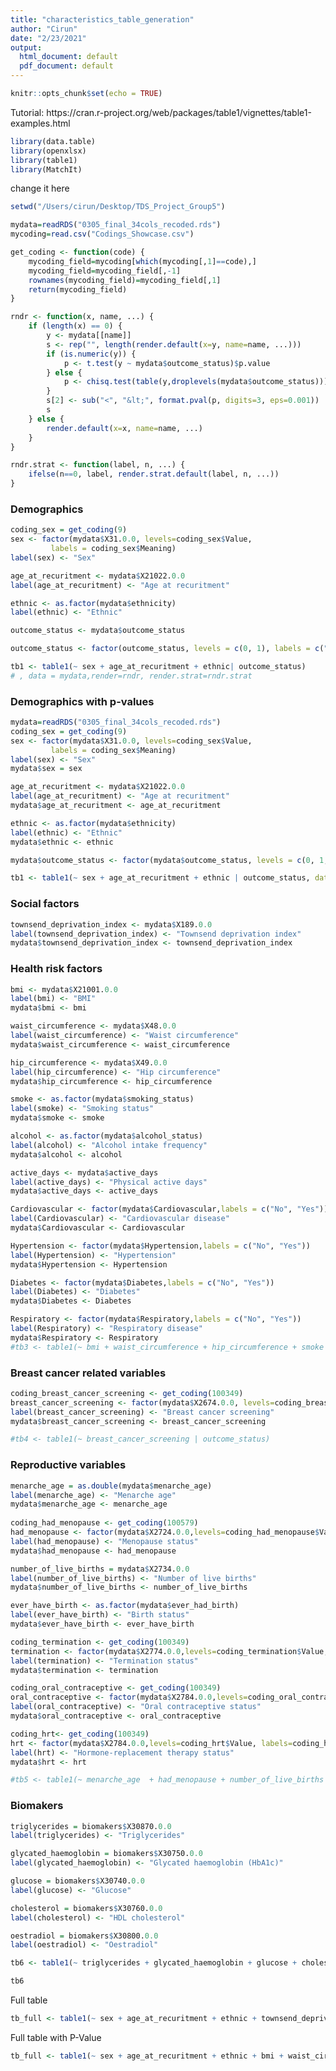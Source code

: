 ```yaml
---
title: "characteristics_table_generation"
author: "Cirun"
date: "2/23/2021"
output:
  html_document: default
  pdf_document: default
---
```


```r
knitr::opts_chunk$set(echo = TRUE)
```

Tutorial:
https://cran.r-project.org/web/packages/table1/vignettes/table1-examples.html

```r
library(data.table)
library(openxlsx)
library(table1)
library(MatchIt) 
```

change it here
```r
setwd("/Users/cirun/Desktop/TDS_Project_Group5")
```


```r
mydata=readRDS("0305_final_34cols_recoded.rds")
mycoding=read.csv("Codings_Showcase.csv")
```

```r
get_coding <- function(code) {
    mycoding_field=mycoding[which(mycoding[,1]==code),]
    mycoding_field=mycoding_field[,-1]
    rownames(mycoding_field)=mycoding_field[,1]
    return(mycoding_field)
}
```

```r
rndr <- function(x, name, ...) {
    if (length(x) == 0) {
        y <- mydata[[name]]
        s <- rep("", length(render.default(x=y, name=name, ...)))
        if (is.numeric(y)) {
            p <- t.test(y ~ mydata$outcome_status)$p.value
        } else {
            p <- chisq.test(table(y,droplevels(mydata$outcome_status)))$p.value
        }
        s[2] <- sub("<", "&lt;", format.pval(p, digits=3, eps=0.001))
        s
    } else {
        render.default(x=x, name=name, ...)
    }
}

rndr.strat <- function(label, n, ...) {
    ifelse(n==0, label, render.strat.default(label, n, ...))
}
```

### Demographics
```r
coding_sex = get_coding(9)
sex <- factor(mydata$X31.0.0, levels=coding_sex$Value,
         labels = coding_sex$Meaning)
label(sex) <- "Sex"

age_at_recuritment <- mydata$X21022.0.0
label(age_at_recuritment) <- "Age at recuritment"

ethnic <- as.factor(mydata$ethnicity)
label(ethnic) <- "Ethnic"

outcome_status <- mydata$outcome_status

outcome_status <- factor(outcome_status, levels = c(0, 1), labels = c("Control", "Case"))

tb1 <- table1(~ sex + age_at_recuritment + ethnic| outcome_status)
# , data = mydata,render=rndr, render.strat=rndr.strat
```

### Demographics with p-values
```r
mydata=readRDS("0305_final_34cols_recoded.rds")
coding_sex = get_coding(9)
sex <- factor(mydata$X31.0.0, levels=coding_sex$Value,
         labels = coding_sex$Meaning)
label(sex) <- "Sex"
mydata$sex = sex

age_at_recuritment <- mydata$X21022.0.0
label(age_at_recuritment) <- "Age at recuritment"
mydata$age_at_recuritment <- age_at_recuritment

ethnic <- as.factor(mydata$ethnicity)
label(ethnic) <- "Ethnic"
mydata$ethnic <- ethnic

mydata$outcome_status <- factor(mydata$outcome_status, levels = c(0, 1, 2), labels = c("Control", "Case", "P-value"))

tb1 <- table1(~ sex + age_at_recuritment + ethnic | outcome_status, data = mydata, droplevels = F, render=rndr, render.strat=rndr.strat)
```

### Social factors
```r
townsend_deprivation_index <- mydata$X189.0.0
label(townsend_deprivation_index) <- "Townsend deprivation index"
mydata$townsend_deprivation_index <- townsend_deprivation_index
```

### Health risk factors
```r
bmi <- mydata$X21001.0.0
label(bmi) <- "BMI"
mydata$bmi <- bmi

waist_circumference <- mydata$X48.0.0
label(waist_circumference) <- "Waist circumference"
mydata$waist_circumference <- waist_circumference

hip_circumference <- mydata$X49.0.0
label(hip_circumference) <- "Hip circumference"
mydata$hip_circumference <- hip_circumference

smoke <- as.factor(mydata$smoking_status)
label(smoke) <- "Smoking status"
mydata$smoke <- smoke

alcohol <- as.factor(mydata$alcohol_status)
label(alcohol) <- "Alcohol intake frequency"
mydata$alcohol <- alcohol

active_days <- mydata$active_days
label(active_days) <- "Physical active days"
mydata$active_days <- active_days

Cardiovascular <- factor(mydata$Cardiovascular,labels = c("No", "Yes"))
label(Cardiovascular) <- "Cardiovascular disease"
mydata$Cardiovascular <- Cardiovascular

Hypertension <- factor(mydata$Hypertension,labels = c("No", "Yes"))
label(Hypertension) <- "Hypertension"
mydata$Hypertension <- Hypertension

Diabetes <- factor(mydata$Diabetes,labels = c("No", "Yes"))
label(Diabetes) <- "Diabetes"
mydata$Diabetes <- Diabetes

Respiratory <- factor(mydata$Respiratory,labels = c("No", "Yes"))
label(Respiratory) <- "Respiratory disease"
mydata$Respiratory <- Respiratory
#tb3 <- table1(~ bmi + waist_circumference + hip_circumference + smoke + alcohol | outcome_status)
```

### Breast cancer related variables

```r
coding_breast_cancer_screening <- get_coding(100349)
breast_cancer_screening <- factor(mydata$X2674.0.0, levels=coding_breast_cancer_screening$Value, labels = coding_breast_cancer_screening$Meaning)
label(breast_cancer_screening) <- "Breast cancer screening"
mydata$breast_cancer_screening <- breast_cancer_screening

#tb4 <- table1(~ breast_cancer_screening | outcome_status)
```

### Reproductive variables
```r
menarche_age = as.double(mydata$menarche_age)
label(menarche_age) <- "Menarche age"
mydata$menarche_age <- menarche_age
  
coding_had_menopause <- get_coding(100579)
had_menopause <- factor(mydata$X2724.0.0,levels=coding_had_menopause$Value, labels=coding_had_menopause$Meaning)
label(had_menopause) <- "Menopause status"
mydata$had_menopause <- had_menopause

number_of_live_births = mydata$X2734.0.0
label(number_of_live_births) <- "Number of live births"
mydata$number_of_live_births <- number_of_live_births

ever_have_birth <- as.factor(mydata$ever_had_birth)
label(ever_have_birth) <- "Birth status"
mydata$ever_have_birth <- ever_have_birth

coding_termination <- get_coding(100349)
termination <- factor(mydata$X2774.0.0,levels=coding_termination$Value, labels=coding_termination$Meaning)
label(termination) <- "Termination status"
mydata$termination <- termination

coding_oral_contraceptive <- get_coding(100349)
oral_contraceptive <- factor(mydata$X2784.0.0,levels=coding_oral_contraceptive$Value, labels=coding_oral_contraceptive$Meaning)
label(oral_contraceptive) <- "Oral contraceptive status"
mydata$oral_contraceptive <- oral_contraceptive

coding_hrt<- get_coding(100349)
hrt <- factor(mydata$X2784.0.0,levels=coding_hrt$Value, labels=coding_hrt$Meaning)
label(hrt) <- "Hormone-replacement therapy status"
mydata$hrt <- hrt

#tb5 <- table1(~ menarche_age  + had_menopause + number_of_live_births + ever_have_birth + termination + oral_contraceptive + hrt | outcome_status)
```

### Biomakers
```r
triglycerides = biomakers$X30870.0.0
label(triglycerides) <- "Triglycerides"

glycated_haemoglobin = biomakers$X30750.0.0
label(glycated_haemoglobin) <- "Glycated haemoglobin (HbA1c)"

glucose = biomakers$X30740.0.0
label(glucose) <- "Glucose"

cholesterol = biomakers$X30760.0.0
label(cholesterol) <- "HDL cholesterol"

oestradiol = biomakers$X30800.0.0
label(oestradiol) <- "Oestradiol"

tb6 <- table1(~ triglycerides + glycated_haemoglobin + glucose + cholesterol + oestradiol)

tb6
```

Full table
```r
tb_full <- table1(~ sex + age_at_recuritment + ethnic + townsend_deprivation_index + bmi + waist_circumference + hip_circumference + smoke + alcohol + breast_cancer_screening + menarche_age  + had_menopause + number_of_live_births + ever_have_birth + termination + oral_contraceptive + hrt| outcome_status)
```

Full table with P-Value
```r
tb_full <- table1(~ sex + age_at_recuritment + ethnic + bmi + waist_circumference + hip_circumference + smoke + alcohol+ active_days + Cardiovascular + Diabetes + Hypertension + Respiratory + breast_cancer_screening + menarche_age  + had_menopause + number_of_live_births + ever_have_birth + termination + oral_contraceptive + hrt| outcome_status, data = mydata, droplevels = F, render=rndr, render.strat=rndr.strat)
```